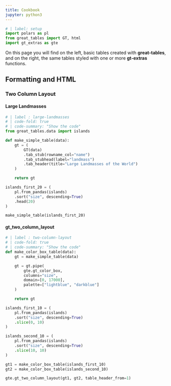```yaml
---
title: Cookbook
jupyter: python3
---
```


```python
# | label: setup
import polars as pl
from great_tables import GT, html
import gt_extras as gte
```

::: {.callout-tip collapse="false"}
On this page you will find on the left, basic tables created with **great-tables**, and on the right, the same tables styled with one or more **gt-extras** functions.
:::

## Formatting and HTML

### Two Column Layout

::::: {.grid}

:::{.g-col-lg-6 .g-col-12 .shrink-example}
#### Large Landmasses

```python
# | label : large-landmasses
# | code-fold: true
# | code-summary: "Show the code"
from great_tables.data import islands

def make_simple_table(data):
    gt = (
        GT(data)
        .tab_stub(rowname_col="name")
        .tab_stubhead(label="landmass")
        .tab_header(title="Large Landmasses of the World")
    )

    return gt

islands_first_20 = (
    pl.from_pandas(islands)
    .sort("size", descending=True)
    .head(20)
)

make_simple_table(islands_first_20)
```

:::

:::{.g-col-lg-6 .g-col-12 .shrink-example}
#### gt_two_column_layout
```python
# | label : two-column-layout
# | code-fold: true
# | code-summary: "Show the code"
def make_color_box_table(data):
    gt = make_simple_table(data)

    gt = gt.pipe(
        gte.gt_color_box,
        columns="size",
        domain=[0, 17000],
        palette=["lightblue", "darkblue"]
    )

    return gt

islands_first_10 = (
    pl.from_pandas(islands)
    .sort("size", descending=True)
    .slice(0, 10)
)

islands_second_10 = (
    pl.from_pandas(islands)
    .sort("size", descending=True)
    .slice(10, 10)
)

gt1 = make_color_box_table(islands_first_10)
gt2 = make_color_box_table(islands_second_10)

gte.gt_two_column_layout(gt1, gt2, table_header_from=1)
```

:::

:::::




<!-- ```{python}
from great_tables.data import airquality

airquality_mini = airquality.head(10).assign(Year = 1973)

(
    GT(airquality_mini)
    .tab_header(
        title="New York Air Quality Measurements",
        subtitle="Daily measurements in New York City (May 1-10, 1973)"
    )
    .tab_spanner(
        label="Time",
        columns=["Year", "Month", "Day"]
    )
    .tab_spanner(
        label="Measurement",
        columns=["Ozone", "Solar_R", "Wind", "Temp"]
    )
    .cols_move_to_start(columns=["Year", "Month", "Day"])
    .cols_label(
        Ozone = html("Ozone,<br>ppbV"),
        Solar_R = html("Solar R.,<br>cal/m<sup>2</sup>"),
        Wind = html("Wind,<br>mph"),
        Temp = html("Temp,<br>&deg;F")
    )
)
``` -->
